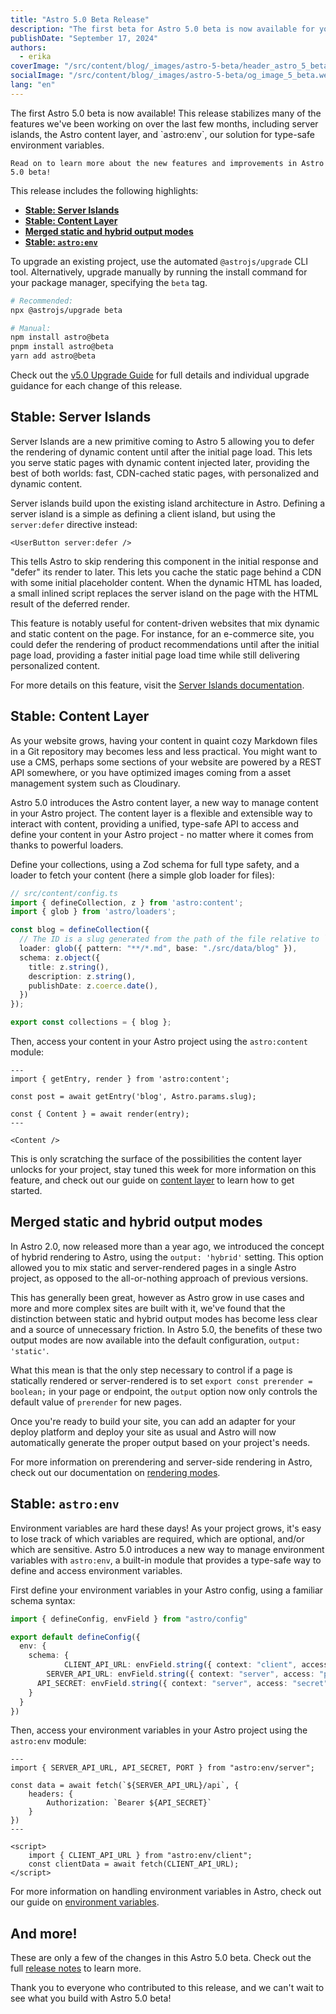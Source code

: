 ```yaml
---
title: "Astro 5.0 Beta Release"
description: "The first beta for Astro 5.0 beta is now available for you to try!"
publishDate: "September 17, 2024"
authors:
  - erika
coverImage: "/src/content/blog/_images/astro-5-beta/header_astro_5_beta.webp"
socialImage: "/src/content/blog/_images/astro-5-beta/og_image_5_beta.webp"
lang: "en"
---
```



<BlogSummary>
  The first Astro 5.0 beta is now available! This release stabilizes many of the features we've been working on over the last few months, including server islands, the Astro content layer, and `astro:env`, our solution for type-safe environment variables.

	Read on to learn more about the new features and improvements in Astro 5.0 beta!
</BlogSummary>

This release includes the following highlights:

- [**Stable: Server Islands**](#stable-server-islands)
- [**Stable: Content Layer**](#stable-content-layer)
- [**Merged static and hybrid output modes**](#merged-static-and-hybrid-output-modes)
- [**Stable: `astro:env`**](#stable-astro-env)

To upgrade an existing project, use the automated `@astrojs/upgrade` CLI tool. Alternatively, upgrade manually by running the install command for your package manager, specifying the `beta` tag.

```sh
# Recommended:
npx @astrojs/upgrade beta

# Manual:
npm install astro@beta
pnpm install astro@beta
yarn add astro@beta
```

Check out the [v5.0 Upgrade Guide](https://docs.astro.build/en/guides/upgrade-to/v5/) for full details and individual upgrade guidance for each change of this release.

## Stable: Server Islands

Server Islands are a new primitive coming to Astro 5 allowing you to defer the rendering of dynamic content until after the initial page load. This lets you serve static pages with dynamic content injected later, providing the best of both worlds: fast, CDN-cached static pages, with personalized and dynamic content.

Server islands build upon the existing island architecture in Astro. Defining a server island is a simple as defining a client island, but using the `server:defer` directive instead:

```astro
<UserButton server:defer />
```

This tells Astro to skip rendering this component in the initial response and "defer" its render to later. This lets you cache the static page behind a CDN with some initial placeholder content. When the dynamic HTML has loaded, a small inlined script replaces the server island on the page with the HTML result of the deferred render.

This feature is notably useful for content-driven websites that mix dynamic and static content on the page. For instance, for an e-commerce site, you could defer the rendering of product recommendations until after the initial page load, providing a faster initial page load time while still delivering personalized content.

For more details on this feature, visit the [Server Islands documentation](TODO).

## Stable: Content Layer

As your website grows, having your content in quaint cozy Markdown files in a Git repository may becomes less and less practical. You might want to use a CMS, perhaps some sections of your website are powered by a REST API somewhere, or you have optimized images coming from a asset management system such as Cloudinary.

Astro 5.0 introduces the Astro content layer, a new way to manage content in your Astro project. The content layer is a flexible and extensible way to interact with content, providing a unified, type-safe API to access and define your content in your Astro project - no matter where it comes from thanks to powerful loaders.

Define your collections, using a Zod schema for full type safety, and a loader to fetch your content (here a simple glob loader for files):

```ts {3,7}
// src/content/config.ts
import { defineCollection, z } from 'astro:content';
import { glob } from 'astro/loaders';

const blog = defineCollection({
  // The ID is a slug generated from the path of the file relative to `base`
  loader: glob({ pattern: "**/*.md", base: "./src/data/blog" }),
  schema: z.object({
    title: z.string(),
    description: z.string(),
    publishDate: z.coerce.date(),
  })
});

export const collections = { blog };
```

Then, access your content in your Astro project using the `astro:content` module:

```astro
---
import { getEntry, render } from 'astro:content';

const post = await getEntry('blog', Astro.params.slug);

const { Content } = await render(entry);
---

<Content />
```

This is only scratching the surface of the possibilities the content layer unlocks for your project, stay tuned this week for more information on this feature, and check out our guide on [content layer](TODO) to learn how to get started.

## Merged static and hybrid output modes

In Astro 2.0, now released more than a year ago, we introduced the concept of hybrid rendering to Astro, using the `output: 'hybrid'` setting. This option allowed you to mix static and server-rendered pages in a single Astro project, as opposed to the all-or-nothing approach of previous versions.

This has generally been great, however as Astro grow in use cases and more and more complex sites are built with it, we've found that the distinction between static and hybrid output modes has become less clear and a source of unnecessary friction. In Astro 5.0, the benefits of these two output modes are now available into the default configuration, `output: 'static'`.

What this mean is that the only step necessary to control if a page is statically rendered or server-rendered is to set `export const prerender = boolean;` in your page or endpoint, the `output` option now only controls the default value of `prerender` for new pages.

Once you're ready to build your site, you can add an adapter for your deploy platform and deploy your site as usual and Astro will now automatically generate the proper output based on your project's needs.

For more information on prerendering and server-side rendering in Astro, check out our documentation on [rendering modes](https://docs.astro.build/en/basics/rendering/).

## Stable: `astro:env`

Environment variables are hard these days! As your project grows, it's easy to lose track of which variables are required, which are optional, and/or which are sensitive. Astro 5.0 introduces a new way to manage environment variables with `astro:env`, a built-in module that provides a type-safe way to define and access environment variables.

First define your environment variables in your Astro config, using a familiar schema syntax:

```ts
import { defineConfig, envField } from "astro/config"

export default defineConfig({
  env: {
    schema: {
			CLIENT_API_URL: envField.string({ context: "client", access: "public" }),
    	SERVER_API_URL: envField.string({ context: "server", access: "public" }),
      API_SECRET: envField.string({ context: "server", access: "secret" }),
    }
  }
})
```

Then, access your environment variables in your Astro project using the `astro:env` module:

```astro
---
import { SERVER_API_URL, API_SECRET, PORT } from "astro:env/server";

const data = await fetch(`${SERVER_API_URL}/api`, {
	headers: {
		Authorization: `Bearer ${API_SECRET}`
	}
})
---

<script>
	import { CLIENT_API_URL } from "astro:env/client";
	const clientData = await fetch(CLIENT_API_URL);
</script>
```

For more information on handling environment variables in Astro, check out our guide on [environment variables](TODO).

## And more!

These are only a few of the changes in this Astro 5.0 beta. Check out the full [release notes](https://github.com/withastro/astro/blob/refs/heads/main/packages/astro/CHANGELOG.md#4150) to learn more.

Thank you to everyone who contributed to this release, and we can't wait to see what you build with Astro 5.0 beta!
